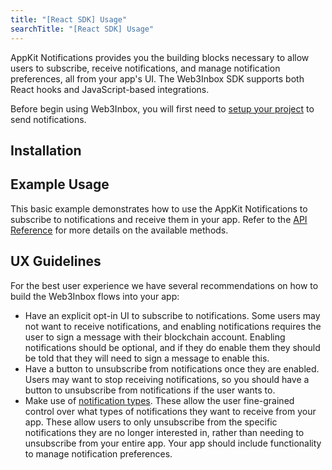 ```yaml
---
title: "[React SDK] Usage"
searchTitle: "[React SDK] Usage"
---
```




AppKit Notifications provides you the building blocks necessary to allow users to subscribe, receive notifications, and manage notification preferences, all from your app's UI. The Web3Inbox SDK supports both React hooks and JavaScript-based integrations.

Before begin using Web3Inbox, you will first need to [setup your project](../cloud-setup) to send notifications.

## Installation

<Installation />

## Example Usage

This basic example demonstrates how to use the AppKit Notifications to subscribe to notifications and receive them in your app. Refer to the [API Reference](./api) for more details on the available methods.

<Example />

## UX Guidelines

For the best user experience we have several recommendations on how to build the Web3Inbox flows into your app:

- Have an explicit opt-in UI to subscribe to notifications. Some users may not want to receive notifications, and enabling notifications requires the user to sign a message with their blockchain account. Enabling notifications should be optional, and if they do enable them they should be told that they will need to sign a message to enable this.
- Have a button to unsubscribe from notifications once they are enabled. Users may want to stop receiving notifications, so you should have a button to unsubscribe from notifications if the user wants to.
- Make use of [notification types](../cloud-setup#notification-types). These allow the user fine-grained control over what types of notifications they want to receive from your app. These allow users to only unsubscribe from the specific notifications they are no longer interested in, rather than needing to unsubscribe from your entire app. Your app should include functionality to manage notification preferences.
